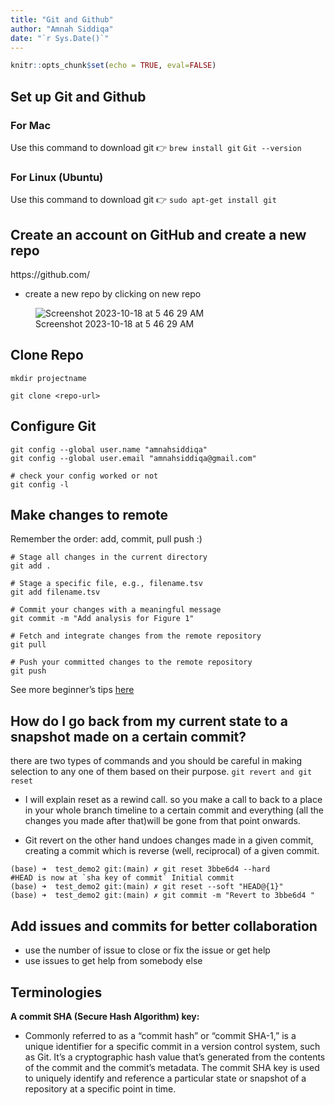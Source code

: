 ```yaml
---
title: "Git and Github"
author: "Amnah Siddiqa"
date: "`r Sys.Date()`"
---
```


```r
knitr::opts_chunk$set(echo = TRUE, eval=FALSE)
```

## Set up Git and Github 
### For Mac
Use this command to download git 👉 `brew install git`
`Git --version`

### For Linux (Ubuntu)
Use this command to download git 👉 `sudo apt-get install git`

## Create an account on GitHub and create a new repo 

https://github.com/

- create a new repo by clicking on new repo 

![Screenshot 2023-10-18 at 5 46 29 AM](https://github.com/amnahsiddiqa/Docker_Singularity_HPC_Stuffs/assets/28387956/bacf34a6-81be-4285-8dff-327bb431d509)

## Clone Repo

```
mkdir projectname 

git clone <repo-url>
```
## Configure Git 

```
git config --global user.name "amnahsiddiqa"
git config --global user.email "amnahsiddiqa@gmail.com"

# check your config worked or not 
git config -l
```

## Make changes to remote

Remember the order: add, commit, pull push :)

```
# Stage all changes in the current directory
git add .

# Stage a specific file, e.g., filename.tsv
git add filename.tsv

# Commit your changes with a meaningful message
git commit -m "Add analysis for Figure 1"

# Fetch and integrate changes from the remote repository
git pull

# Push your committed changes to the remote repository
git push

```

See more beginner's tips [here](https://render.com/blog/git-organized-a-better-git-flow)
 
## How do I go back from my current state to a snapshot made on a certain commit?
there are two types of commands and you should be careful in making selection to any one of them based on their purpose. 
`git revert and git reset` 

- I will explain reset as a rewind call. so you make a call to back to a place in your whole branch timeline to a certain commit and everything (all the changes you made after that)will be gone from that point onwards.

- Git revert on the other hand  undoes changes made in a given commit, creating a commit which is reverse (well, reciprocal) of a given commit. 

```
(base) ➜  test_demo2 git:(main) ✗ git reset 3bbe6d4 --hard
#HEAD is now at `sha key of commit` Initial commit
(base) ➜  test_demo2 git:(main) ✗ git reset --soft "HEAD@{1}"
(base) ➜  test_demo2 git:(main) ✗ git commit -m "Revert to 3bbe6d4 "

```



## Add issues and  commits for better collaboration  

- use the number of issue to close or fix the issue or get help
- use issues to get help from somebody else 

## Terminologies 

**A commit SHA (Secure Hash Algorithm) key:**

- Commonly referred to as a "commit hash" or "commit SHA-1," is a unique identifier for a specific commit in a version control system, such as Git. It's a cryptographic hash value that's generated from the contents of the commit and the commit's metadata. The commit SHA key is used to uniquely identify and reference a particular state or snapshot of a repository at a specific point in time.

